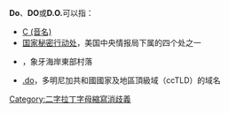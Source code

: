 '''Do'''、'''DO'''或'''D.O.'''可以指：

*[[C_(音名)|C (音名)]]
*[[国家秘密行动处|国家秘密行动处]]，美国中央情报局下属的四个处之一
*{{le|杜哈 (象牙海岸)|Doh, Ivory Coast|杜哈}}，象牙海岸東部村落
*[[.do|.do]]，多明尼加共和國國家及地區頂級域（ccTLD）的域名

{{disambig}}

[[Category:二字拉丁字母縮寫消歧義|Category:二字拉丁字母縮寫消歧義]]